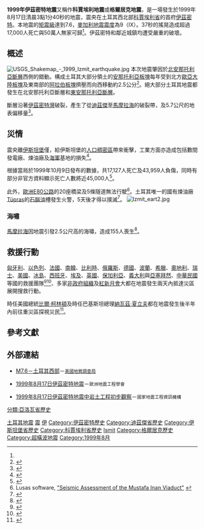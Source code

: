 {{noteTA
|G1=Earthquake
}}
{{UTC time|歐洲東部夏令時間|+3}}
{{Infobox earthquake
|name        = 1999伊茲密特地震
|image       = 
|alt         = 
|caption     = 
|map         = 
|map_alt     = 
|map_caption =
|map2 = {{Location map+ | Turkey
 | places =
{{Location map~|Turkey|lat=41.01|long=28.96|label=伊斯坦堡|position=left|label_size=100|mark=Green pog.svg}}
{{Location map~|Turkey|lat=39.93|long=32.86|label=安卡拉|label_size=100|mark=Green pog.svg}}
{{Location map~|Turkey|lat=40.77|long=29.95|label=伊茲密特|position=bottom|label_size=100|mark=Green pog.svg}}
{{Location map~|Turkey|lat=40.81|long=29.98|mark=Bullseye1.png|marksize=40}}
 | relief = yes
 | label =
 | width = 260
 | float = right
 | caption = }}
|date        = {{Start date|1999|8|17|df=yes}}
|time        = 00:03:40 UTC+3<ref name=ISC-GEM/>
|duration    = 37秒<ref name=Barka/>
|magnitude   = 7.6 [[矩震級|M<sub>w</sub>]]<ref name=ISC-GEM/><ref name=PAGER-CAT/>
|depth       = {{convert|15|km|abbr=on}}<ref name=ISC-GEM/>
|location    = {{coord|40.81|N|29.98|E|display=inline, title}}<ref name=ISC-GEM/>
|type        = [[平移斷層|平移斷層]]<ref name=Barka/>
|counties affected    = {{TUR}}
|damages     = 3–8.5億[[美元|USD]]<ref name=PAGER-CAT/>
|intensity   = IX<ref name=EXPO-CAT/>
|pga         = .3–.4''[[Peak_ground_acceleration|g]]''<ref name=Barka/>
|tsunami     = {{convert|2.52|m|sigfig=1|abbr=on}}<ref name=PAGER-CAT/>
|landslide   =
|foreshocks  =
|aftershocks =
|casualties  = 17,118–17,127人死亡<ref name=PAGER-CAT/> <br> 43,953–50,000人負傷<ref name=PAGER-CAT/>
}}

'''1999年伊茲密特地震'''又稱作'''科賈埃利地震'''或'''格爾居克地震'''，是一場發生於1999年8月17日清晨3點1分40秒的地震，震央在土耳其西北部[[科賈埃利省|科賈埃利省]]的首府[[伊茲密特|伊茲密特]]。本地震的[[矩震級|矩震級]]達到7.6，[[麥加利地震震度|麥加利地震震度]]為9（IX）。37秒的搖晃造成超過17,000人死亡與50萬人無家可歸<ref name="marza"/>。伊茲密特和鄰近城鎮均遭受嚴重的破壞。

== 概述 ==

[[File:USGS_Shakemap_-_1999_Izmit_earthquake.jpg|thumb]]
本次地震肇因於[[北安那托利亞斷層|北安那托利亞斷層]]西側的錯動。構成土耳其大部分領土的[[安那托利亞板塊|安那托利亞板塊]]每年受到北方[[歐亞大陸板塊|歐亞大陸板塊]]及東南部的[[阿拉伯板塊|阿拉伯板塊]]擠壓而向西移動約2.5公分<ref name="USGS_TS">{{cite web|url=http://earthquake.usgs.gov/earthquakes/eqarchives/year/1999/1999_08_17_ts.php|title=Tectonic summary|last=USGS|date=June 18, 2012|work=Historic Earthquakes Magnitude 7.6 TURKEY 1999 August 17 00:01:39 UTC|accessdate=2 February 2013|archive-url=https://web.archive.org/web/20150929015334/http://earthquake.usgs.gov/earthquakes/eqarchives/year/1999/1999_08_17_ts.php|archive-date=2015-09-29|dead-url=yes}}</ref>。絕大部分土耳其地震都發生在北安那托利亞斷層和[[東安那托利亞斷層|東安那托利亞斷層]]。

斷層沿著[[伊茲密特灣|伊茲密特灣]]破裂，產生了從[[迪茲傑|迪茲傑]]至[[馬摩拉海|馬摩拉海]]{{convert|150|km|mi|sp=us}}的破裂帶，及5.7公尺的地表偏移量<ref name="Reilinger">{{cite journal|last=Reilinger|first=R.E.|author2=Ergintav S., Bürgmann R., McClusky S., Lenk O., Barka A., Gurkan O., Hearn L., Feigl K.L., Cakmak R., Aktug B., Ozener H. & Töksoz M.N.|year=2000|title=Coseismic and Postseismic Fault Slip for the 17 August 1999, M = 7.5, Izmit, Turkey Earthquake|journal=[[Science_(journal)|Science]]|publisher=[[American_Association_for_the_Advancement_of_Science|American Association for the Advancement of Science]]|volume=289|pages=1519–1524|url=ftp://www.ncedc.org/outgoing/burgmann/REPRINTS/Reilinger_SCIENCE2000.pdf|doi=10.1126/science.289.5484.1519}}</ref>。

== 災情 ==
震央離[[伊斯坦堡|伊斯坦堡]]僅{{convert|70|km|mi}}，給伊斯坦堡的[[土耳其人口|人口稠密區]]帶來衝擊，工業方面亦造成包括數間發電廠、煉油廠及[[土耳其海軍|海軍]]基地的損失<ref name="Barka">{{citation|title=The 17 August 1999 Izmit Earthquake|url=http://www.sciencemag.org/content/285/5435/1858|first=A.|last=Barka|year=1999|journal=[[Science_(journal)|Science]]|publisher=[[American_Association_for_the_Advancement_of_Science|American Association for the Advancement of Science]]|volume=285|number=5435|pages=1858–1859|doi=10.1126/science.285.5435.1858|accessdate=2015-11-01|archive-date=2015-09-24|archive-url=https://web.archive.org/web/20150924145525/http://www.sciencemag.org/content/285/5435/1858|dead-url=no}}</ref>。

根據當局於1999年10月9日發布的數據，共17,127人死亡及43,959人負傷，同時有部分非官方資料顯示死亡人數將近45,000人<ref name="marza">{{Cite journal | last = Marza | first = Vasile I. | title = On the death toll of the 1999 Izmit (Turkey) major earthquake | year = 2004 | place = ESC General Assembly Papers, Potsdam | publisher = European Seismological Commission | url = http://www.esc-web.org/papers/potsdam_2004/ss_1_marza.pdf | accessdate = 5 March 2008 <!--DASHBot--> | archiveurl = https://web.archive.org/web/20080409044047/http://www.esc-web.org/papers/potsdam_2004/ss_1_marza.pdf | archivedate = 2008-04-09 | deadurl = yes | journal =  | author =  }}</ref>。

此外，[[歐洲E80公路|歐洲E80公路]]的20座橋梁及5條隧道無法行駛<ref>Lusas software, [http://www.lusas.com/case/bridge/mustafa.html "Seismic Assessment of the Mustafa Inan Viaduct"] {{Wayback|url=http://www.lusas.com/case/bridge/mustafa.html |date=20201205162533 }}</ref>。土耳其唯一的國有煉油廠[[Tüpraş|Tüpraş]]的[[石腦油|石腦油]]槽發生火警，5天後才得以撲滅<ref name=Scawthorn>{{cite book|title=Fire Following Earthquake|year=2005|publisher=ASCE, NFPA|location=Reston, VA|isbn=9780784407394|url=http://www.asce.org/Product.aspx?id=2147485909&productid=5362|editor=Scawthorn, Eidinger, Schiff|access-date=2015-11-01|archive-url=https://web.archive.org/web/20130928111244/http://www.asce.org/Product.aspx?id=2147485909&productid=5362|archive-date=2013-09-28|dead-url=yes}}</ref>。
[[File:Izmit_eart2.jpg|thumb]]

=== 海嘯 ===
[[馬摩拉海|馬摩拉海]]因地震引發2.5公尺高的海嘯，造成155人喪生<ref name="NGDC_T">{{cite web|url=http://www.ngdc.noaa.gov/nndc/struts/results?eq_0=5527&t=101650&s=18&d=99,91,95,93&nd=display|title=Tsunami event|last=[[National_Geophysical_Data_Center|National Geophysical Data Center]]|accessdate=2 February 2013|archive-date=2021-01-07|archive-url=https://web.archive.org/web/20210107232033/https://www.ngdc.noaa.gov/nndc/struts/results?eq_0=5527&t=101650&s=18&d=99,91,95,93&nd=display|dead-url=no}}</ref>。

== 救援行動 ==
[[匈牙利|匈牙利]]、[[以色列|以色列]]、[[法國|法國]]、[[南韓|南韓]]、[[比利時|比利時]]、[[俄羅斯|俄羅斯]]、[[德國|德國]]、[[波蘭|波蘭]]、[[希臘|希臘]]、[[奧地利|奧地利]]、[[瑞士|瑞士]]、[[美國|美國]]、[[冰島|冰島]]、[[西班牙|西班牙]]、[[埃及|埃及]]、[[英國|英國]]、[[保加利亞|保加利亞]]、[[義大利|義大利]]與[[亞塞拜然|亞塞拜然]]、[[中華民國|中華民國]]等國的救援團隊<ref>{{cite book|editor-last=Tang|editor-first=Alex K.|title=Izmit (Kocaeli), Turkey, earthquake of August 17, 1999 including Duzce Earthquake of November 12, 1999 Lifeline Performance|publisher=[[American_Society_of_Civil_Engineers|American Society of Civil Engineers]]|year=2000|page=259|url=http://books.google.com/?id=hHfQJ1nDXvkC&pg=PA255&lpg=PA255&dq=1999+izmit+turkey+earthquake+international+response&q=1999%20izmit%20turkey%20earthquake%20international%20response|isbn=978-0-7844-0494-2}}</ref><ref name="psp-nowysacz.pl">{{Cite web |url=http://www.psp-nowysacz.pl/content.php?body=page&name=historia5 |title=Komenda Miejska Państwowej Straży Pożarnej w Nowym Sączu<!-- 机器人生成的标题 --> |accessdate=2015-11-01 |archive-date=2020-09-02 |archive-url=https://web.archive.org/web/20200902050254/https://www.psp-nowysacz.pl/content.php?body=page&name=historia5 |dead-url=no }}</ref>、多家[[非政府組織|非政府組織]]及[[紅新月會|紅新月會]]大都在地震發生兩天內抵達災區展開搜救行動。

時任美國總統[[比爾·柯林頓|比爾·柯林頓]]及時任巴基斯坦總理[[納瓦茲·夏立夫|納瓦茲·夏立夫]]都在地震發生後半年內前往重災區探視災民<ref>{{Cite web |url=http://photos.state.gov/galleries/ankara/9104/between_friends_photo_exhibit/12.html |title=Bill Clinton visits İzmit,Turkey |accessdate=2015-11-01 |archive-date=2021-01-08 |archive-url=https://web.archive.org/web/20210108145636/https://photos.state.gov/galleries/ankara/9104/between_friends_photo_exhibit/12.html |dead-url=no }}</ref>。

== 參考文獻 ==
{{Reflist|30em|refs=
<ref name=EXPO-CAT>{{citation|title=EXPO-CAT Earthquake Catalog|url=http://earthquake.usgs.gov/research/pager/data/expocat.php|author=USGS|date=December 1, 2008|publisher=[[United_States_Geological_Survey|United States Geological Survey]]|series=Version 2007-12|access-date=2015-11-01|archive-url=https://web.archive.org/web/20150425180556/http://earthquake.usgs.gov/research/pager/data/expocat.php|archive-date=2015-04-25|dead-url=yes}}</ref>
<ref name=ISC-GEM>{{citation|title=ISC-GEM Global Instrumental Earthquake Catalogue (1900-2009)|url=http://www.isc.ac.uk/iscgem/index.php|author=ISC|year=2014|publisher=[[International_Seismological_Centre|International Seismological Centre]]|series=Version 1.05|accessdate=2015-11-01|archive-date=2016-11-25|archive-url=https://web.archive.org/web/20161125091901/http://www.isc.ac.uk/iscgem/index.php|dead-url=no}}</ref>
<ref name=PAGER-CAT>{{citation|title=PAGER-CAT Earthquake Catalog|url=http://earthquake.usgs.gov/research/pager/data/|author=USGS|date=September 4, 2009|publisher=[[United_States_Geological_Survey|United States Geological Survey]]|series=Version 2008_06.1|accessdate=2015-11-01|archive-date=2015-03-28|archive-url=https://web.archive.org/web/20150328054600/http://earthquake.usgs.gov/research/pager/data/|dead-url=no}}</ref>
}}

== 外部連結 ==
{{commons|1999 Izmit earthquake}}<!--Don't replace with "Izmir". They are two different cities.-->
* {{en}}[http://earthquake.usgs.gov/earthquakes/eventpage/usp0009d4z#general_summary M7.6－土耳其西部]{{Wayback|url=http://earthquake.usgs.gov/earthquakes/eventpage/usp0009d4z#general_summary |date=20210108054628 }}－<small>[[美國地質調查局|美國地質調查局]]</small>
* {{en}}[http://www.eaee.boun.edu.tr/bulletins/v18n1/kocaeli.htm 1999年8月17日伊茲密特地震]{{Wayback|url=http://www.eaee.boun.edu.tr/bulletins/v18n1/kocaeli.htm |date=20090107164355 }}－<small>歐洲地震工程學會</small>
* {{en}}[https://web.archive.org/web/20070205174028/http://nisee.berkeley.edu/turkey/report.html 1999年8月17日伊茲密特地震中岩土工程初步觀察]－<small>國家地震工程資訊機構</small>
{{Earthquakes in 1999}}

[[Category:土耳其地震|土耳其地震]]
[[Category:1999年土耳其|震]]
[[Category:1999年地震|伊]]
[[Category:伊茲密特歷史|Category:伊茲密特歷史]]
[[Category:迪茲傑省歷史|Category:迪茲傑省歷史]]
[[分類:亞洛瓦省歷史|分類:亞洛瓦省歷史]]
[[Category:伊斯坦堡省歷史|Category:伊斯坦堡省歷史]]
[[Category:科賈埃利省歷史|Category:科賈埃利省歷史]]
[[Category:1999年海嘯|Ismit]]
[[Category:格爾居克歷史|Category:格爾居克歷史]]
[[Category:超橫波地震|Category:超橫波地震]]
[[Category:1999年8月|Category:1999年8月]]